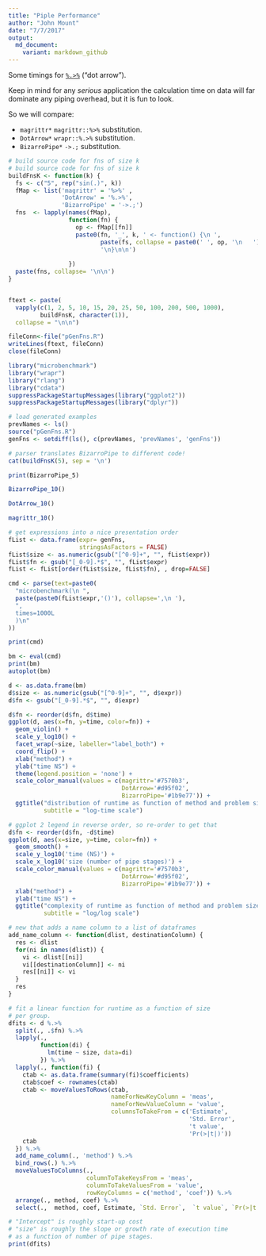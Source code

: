```yaml
---
title: "Piple Performance"
author: "John Mount"
date: "7/7/2017"
output:
  md_document:
    variant: markdown_github
---
```


Some timings for [`%.>%`](http://www.win-vector.com/blog/2017/07/in-praise-of-syntactic-sugar/) ("dot arrow").

Keep in mind for any *serious* application the calculation time on data will far dominate any piping overhead, but it is fun to look.

So we will compare:

 * `magrittr*` `magrittr::%>%` substitution.
 * `DotArrow*` `wrapr::%.>%` substitution.
 * `BizarroPipe*` `->.;` substitution.
 
```r
# build source code for fns of size k
# build source code for fns of size k
buildFnsK <- function(k) {
  fs <- c("5", rep("sin(.)", k))
  fMap <- list('magrittr' = '%>%' , 
               'DotArrow' = '%.>%', 
               'BizarroPipe' = '->.;')
  fns  <- lapply(names(fMap),
                 function(fn) {
                   op <- fMap[[fn]]
                   paste0(fn, '_', k, ' <- function() {\n ',
                          paste(fs, collapse = paste0(' ', op, '\n   ')),
                          '\n}\n\n')
                   
                 })
  paste(fns, collapse= '\n\n')
}


ftext <- paste(
  vapply(c(1, 2, 5, 10, 15, 20, 25, 50, 100, 200, 500, 1000),
         buildFnsK, character(1)),
  collapse = "\n\n")

fileConn<-file("pGenFns.R")
writeLines(ftext, fileConn)
close(fileConn)
```

```r
library("microbenchmark")
library("wrapr")
library("rlang")
library("cdata")
suppressPackageStartupMessages(library("ggplot2"))
suppressPackageStartupMessages(library("dplyr"))

# load generated examples
prevNames <- ls()
source("pGenFns.R")
genFns <- setdiff(ls(), c(prevNames, 'prevNames', 'genFns'))

# parser translates BizarroPipe to different code!
cat(buildFnsK(5), sep = '\n')

print(BizarroPipe_5)

BizarroPipe_10()

DotArrow_10()

magrittr_10()
```

```r
# get expressions into a nice presentation order
fList <- data.frame(expr= genFns, 
                    stringsAsFactors = FALSE)
fList$size <- as.numeric(gsub("[^0-9]+", "", fList$expr))
fList$fn <- gsub("[_0-9].*$", "", fList$expr)
fList <- fList[order(fList$size, fList$fn), , drop=FALSE]

cmd <- parse(text=paste0(
  "microbenchmark(\n ",
  paste(paste0(fList$expr,'()'), collapse=',\n '),
  ", 
  times=1000L
  )\n"
))

print(cmd)

bm <- eval(cmd)
print(bm)
autoplot(bm)
```

```r
d <- as.data.frame(bm)
d$size <- as.numeric(gsub("[^0-9]+", "", d$expr))
d$fn <- gsub("[_0-9].*$", "", d$expr)

d$fn <- reorder(d$fn, d$time)
ggplot(d, aes(x=fn, y=time, color=fn)) + 
  geom_violin() + 
  scale_y_log10() + 
  facet_wrap(~size, labeller="label_both") + 
  coord_flip() + 
  xlab("method") +
  ylab("time NS") +
  theme(legend.position = 'none') +
  scale_color_manual(values = c(magrittr='#7570b3',
                                DotArrow='#d95f02',
                                BizarroPipe='#1b9e77')) +
  ggtitle("distribution of runtime as function of method and problem size",
          subtitle = "log-time scale")

# ggplot 2 legend in reverse order, so re-order to get that
d$fn <- reorder(d$fn, -d$time)
ggplot(d, aes(x=size, y=time, color=fn)) +
  geom_smooth() +
  scale_y_log10('time (NS)') +
  scale_x_log10('size (number of pipe stages)') +
  scale_color_manual(values = c(magrittr='#7570b3',
                                DotArrow='#d95f02',
                                BizarroPipe='#1b9e77')) +
  xlab("method") +
  ylab("time NS") +
  ggtitle("complexity of runtime as function of method and problem size",
          subtitle = "log/log scale")
```

```r
# new that adds a name column to a list of dataframes
add_name_column <- function(dlist, destinationColumn) {
  res <- dlist
  for(ni in names(dlist)) {
    vi <- dlist[[ni]]
    vi[[destinationColumn]] <- ni
    res[[ni]] <- vi
  }
  res
}

# fit a linear function for runtime as a function of size
# per group.
dfits <- d %.>%
  split(., .$fn) %.>%
  lapply(., 
         function(di) { 
           lm(time ~ size, data=di) 
         }) %.>%
  lapply(., function(fi) {
    ctab <- as.data.frame(summary(fi)$coefficients)
    ctab$coef <- rownames(ctab)
    ctab <- moveValuesToRows(ctab, 
                             nameForNewKeyColumn = 'meas', 
                             nameForNewValueColumn = 'value', 
                             columnsToTakeFrom = c('Estimate',  
                                                   'Std. Error',   
                                                   't value',  
                                                   'Pr(>|t|)'))
    ctab
  }) %.>%
  add_name_column(., 'method') %.>%
  bind_rows(.) %.>%
  moveValuesToColumns(., 
                      columnToTakeKeysFrom = 'meas', 
                      columnToTakeValuesFrom = 'value',
                      rowKeyColumns = c('method', 'coef')) %.>%
  arrange(., method, coef) %.>%
  select(.,  method, coef, Estimate, `Std. Error`,  `t value`, `Pr(>|t|)`)

# "Intercept" is roughly start-up cost 
# "size" is roughly the slope or growth rate of execution time
# as a function of number of pipe stages.
print(dfits)

```


